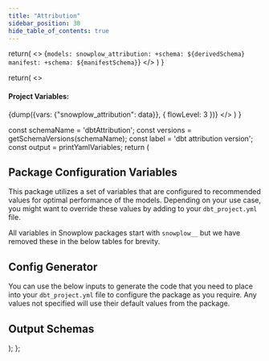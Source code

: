 ```yaml
---
title: "Attribution"
sidebar_position: 30
hide_table_of_contents: true
---
```



  return(
    <>
    <CodeBlock language="yaml">
    {`models:
  snowplow_attribution:
    +schema: ${derivedSchema}
      manifest:
        +schema: ${manifestSchema}`}
    </CodeBlock>
    </>
  )
}

  return(
    <>
      <h4>Project Variables:</h4>
      <CodeBlock language="yaml">{dump({vars: {"snowplow_attribution": data}}, { flowLevel: 3 })}</CodeBlock>
    </>
  )
}

  const schemaName = 'dbtAttribution';
  const versions = getSchemaVersions(schemaName);
  const label = 'dbt attribution version';
  const output = printYamlVariables;
    return (
      <DbtCongfigurationPage schemaName={schemaName} versions={versions} label={label}>
        <JsonToTable>
            <h2 id="Variables">Package Configuration Variables</h2>
            <p>This package utilizes a set of variables that are configured to recommended values for optimal performance of the models. Depending on your use case, you might want to override these values by adding to your <code>dbt_project.yml</code> file.</p>
            <Admonition type="note">
              All variables in Snowplow packages start with `snowplow__` but we have removed these in the below tables for brevity.
            </Admonition>
        </JsonToTable>
        <JsonSchemaGenerator output={output}>
            <h2 id="Generator">Config Generator</h2>
            <p>You can use the below inputs to generate the code that you need to place into your <code>dbt_project.yml</code> file to configure the package as you require. Any values not specified will use their default values from the package.</p>
        </JsonSchemaGenerator>
        <h2 id="schemas">Output Schemas</h2> 
        <DbtSchemas/>
        <SchemaSetter output={printSchemaVariables} />
      </DbtCongfigurationPage>
    );
  };

<MyMdxComponent/>
